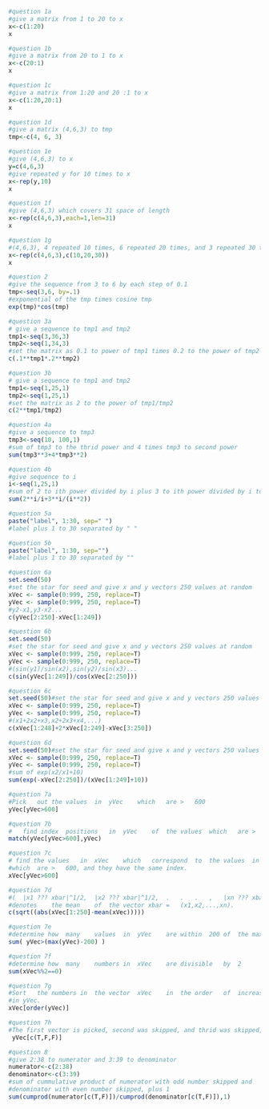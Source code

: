 
```r
#question 1a
#give a matrix from 1 to 20 to x
x<-c(1:20)
x
```

```r
#question 1b
#give a matrix from 20 to 1 to x
x<-c(20:1)
x
```

```r
#question 1c
#give a matrix from 1:20 and 20 :1 to x
x<-c(1:20,20:1)
x
```

```r

#question 1d
#give a matrix (4,6,3) to tmp
tmp<-c(4, 6, 3)	

```

```r
#question 1e
#give (4,6,3) to x
y=c(4,6,3)
#give repeated y for 10 times to x
x<-rep(y,10)
x
```

```r
#question 1f
#give (4,6,3) which covers 31 space of length
x<-rep(c(4,6,3),each=1,len=31)
x
```

```r
#question 1g
#(4,6,3), 4 repeated 10 times, 6 repeated 20 times, and 3 repeated 30 times 
x<-rep(c(4,6,3),c(10,20,30))
x
```

```r
#question 2
#give the sequence from 3 to 6 by each step of 0.1
tmp<-seq(3,6, by=.1)
#exponential of the tmp times cosine tmp
exp(tmp)*cos(tmp)
```

```r
#question 3a
# give a sequence to tmp1 and tmp2
tmp1<-seq(3,36,3)
tmp2<-seq(1,34,3)
#set the matrix as 0.1 to power of tmp1 times 0.2 to the power of tmp2
c(.1**tmp1*.2**tmp2)
```

```r
#question 3b
# give a sequence to tmp1 and tmp2
tmp1<-seq(1,25,1)
tmp2<-seq(1,25,1)
#set the matrix as 2 to the power of tmp1/tmp2
c(2**tmp1/tmp2)
```

```r
#question 4a
#give a sequence to tmp3
tmp3<-seq(10, 100,1)
#sum of tmp3 to the thrid power and 4 times tmp3 to second power
sum(tmp3**3+4*tmp3**2)

```

```r
#question 4b
#give sequence to i
i<-seq(1,25,1)
#sum of 2 to ith power divided by i plus 3 to ith power divided by i to the second power
sum(2**i/i+3**i/(i**2))
```

```r
#question 5a
paste("label", 1:30, sep=" ")
#label plus 1 to 30 separated by " "
```

```r
#question 5b
paste("label", 1:30, sep="")
#label plus 1 to 30 separated by ""
```

```r
#question 6a
set.seed(50)
#set the star for seed and give x and y vectors 250 values at random
xVec <- sample(0:999, 250, replace=T)
yVec <- sample(0:999, 250, replace=T)
#y2-x1,y3-x2...
c(yVec[2:250]-xVec[1:249])
```

```r
#question 6b
set.seed(50)
#set the star for seed and give x and y vectors 250 values at random
xVec <- sample(0:999, 250, replace=T)
yVec <- sample(0:999, 250, replace=T)
#(sin(y1)/sin(x2),sin(y2)/sin(x3)...
c(sin(yVec[1:249])/cos(xVec[2:250]))
```

```r
#question 6c
set.seed(50)#set the star for seed and give x and y vectors 250 values at random
xVec <- sample(0:999, 250, replace=T)
yVec <- sample(0:999, 250, replace=T)
#(x1+2x2+x3,x2+2x3+x4,...)
c(xVec[1:248]+2*xVec[2:249]-xVec[3:250])
```

```r
#question 6d
set.seed(50)#set the star for seed and give x and y vectors 250 values at random
xVec <- sample(0:999, 250, replace=T)
yVec <- sample(0:999, 250, replace=T)
#sum of exp(x2/x1+10)
sum(exp(-xVec[2:250])/(xVec[1:249]+10))
```

```r
#question 7a
#Pick	out	the	values	in	yVec	which	are	>	600
yVec[yVec>600]
```

```r
#question 7b
#	find index	positions	in	yVec	of	the	values	which	are	>	600 by match #function
match(yVec[yVec>600],yVec)
```

```r
#question 7c
# find the values	in	xVec	which	correspond	to	the	values	in	yVec	
#which	are	>	600, and they have the same index.
xVec[yVec>600]
```

```r
#question 7d
#(	|x1 ???	xbar|^1/2,	|x2 ???	xbar|^1/2,	.	.	.	,	|xn ???	xbar|^1/2)	where	xbar
#denotes	the	mean	of	the	vector xbar	=	(x1,x2,...,xn).
c(sqrt((abs(xVec[1:250]-mean(xVec)))))
```

```r
#question 7e
#determine how	many	values	in	yVec	are	within	200	of	the	maximum	value	of	#the	terms	in	yVec
sum( yVec>(max(yVec)-200) )
```

```r
#question 7f
#determine how	many	numbers	in	xVec	are	divisible	by	2
sum(xVec%%2==0)
```

```r
#question 7g
#Sort	the	numbers	in	the	vector	xVec	in	the	order	of	increasing	values	
#in	yVec.
xVec[order(yVec)]
```

```r
#question 7h
#The first vector is picked, second was skipped, and thrid was skipped, and so on
 yVec[c(T,F,F)]
```

```r
#question 8
#give 2:38 to numerator and 3:39 to denominator
numerator<-c(2:38)
denominator<-c(3:39)
#sum of cummulative product of numerator with odd number skipped and 
#denominator with even number skipped, plus 1
sum(cumprod(numerator[c(T,F)])/cumprod(denominator[c(T,F)]),1)
```

```r

```

















